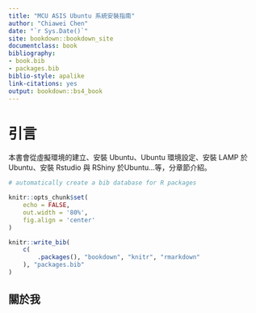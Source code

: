 ```yaml
---
title: "MCU ASIS Ubuntu 系統安裝指南"
author: "Chiawei Chen"
date: "`r Sys.Date()`"
site: bookdown::bookdown_site
documentclass: book
bibliography:
- book.bib
- packages.bib
biblio-style: apalike
link-citations: yes
output: bookdown::bs4_book
---
```


# 引言 {-}

本書會從虛擬環境的建立、安裝 Ubuntu、Ubuntu 環境設定、安裝 LAMP 於 Ubuntu、安裝 Rstudio 與 RShiny 於Ubuntu...等，分章節介紹。

```r
# automatically create a bib database for R packages

knitr::opts_chunk$set(
    echo = FALSE,
    out.width = '80%',
    fig.align = 'center'
)

knitr::write_bib(
    c(
        .packages(), "bookdown", "knitr", "rmarkdown"
    ), "packages.bib"
)
```

## 關於我 {-}
